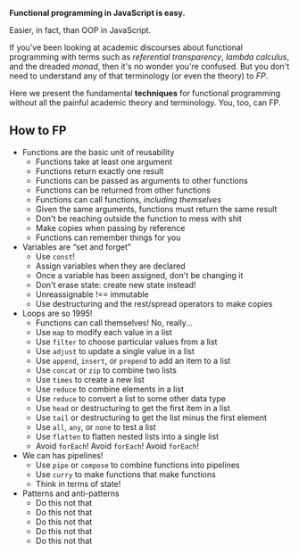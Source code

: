 
**Functional programming in JavaScript is easy.**

Easier, in fact, than OOP in JavaScript.

If you've been looking at academic discourses about functional programming with terms such as _referential transparency_, _lambda calculus_, and the dreaded _monad_, then it's no wonder you're confused. But you don't need to understand any of that terminology (or even the theory) to _FP_.

Here we present the fundamental **techniques** for functional programming without all the painful academic theory and terminology. You, too, can FP.

## How to FP

<ul>
  <li>
    <Link to="/reusability/" aria-label="Reusability">Functions are the basic unit of reusability</Link>
    <ul>
      <li>Functions take at least one argument</li>
      <li>Functions return exactly one result</li>
      <li>Functions can be passed as arguments to other functions</li>
      <li>Functions can be returned from other functions</li>
      <li>Functions can call functions, <em>including themselves</em></li>
      <li>Given the same arguments, functions must return the same result</li>
      <li>Don't be reaching outside the function to mess with shit</li>
      <li>Make copies when passing by reference</li>
      <li>Functions can remember things for you</li>
    </ul>
  </li>
  <li>
    <Link to="/immutability/" aria-label="Immutability">Variables are &ldquo;set and forget&rdquo;</Link>
    <ul>
      <li>Use <code>const</code>!</li>
      <li>Assign variables when they are declared</li>
      <li>Once a variable has been assigned, don't be changing it</li>
      <li>Don't erase state: create new state instead!</li>
      <li>Unreassignable !== immutable</li>
      <li>Use destructuring and the rest/spread operators to make copies</li>
    </ul>
  </li>
  <li>
    <Link to="/iteration/" aria-label="Iteration">Loops are so 1995!</Link>
    <ul>
      <li>Functions can call themselves! No, really...</li>
      <li>Use <code>map</code> to modify each value in a list</li>
      <li>Use <code>filter</code> to choose particular values from a list</li>
      <li>Use <code>adjust</code> to update a single value in a list</li>
      <li>Use <code>append</code>, <code>insert</code>, or <code>prepend</code> to add an item to a list</li>
      <li>Use <code>concat</code> or <code>zip</code> to combine two lists</li>
      <li>Use <code>times</code> to create a new list</li>
      <li>Use <code>reduce</code> to combine elements in a list</li>
      <li>Use <code>reduce</code> to convert a list to some other data type</li>
      <li>Use <code>head</code> or destructuring to get the first item in a list</li>
      <li>Use <code>tail</code> or destructuring to get the list minus the first element</li>
      <li>Use <code>all</code>, <code>any</code>, or <code>none</code> to test a list</li>
      <li>Use <code>flatten</code> to flatten nested lists into a single list</li>
      <li>Avoid <code>forEach</code>! Avoid <code>forEach</code>! Avoid <code>forEach</code>!</li>
    </ul>
  </li>
  <li>
    <Link to="/composition/" aria-label="Composition">We can has pipelines!</Link>
    <ul>
      <li>Use <code>pipe</code> or <code>compose</code> to combine functions into pipelines</li>
      <li>Use <code>curry</code> to make functions that make functions</li>
      <li>Think in terms of state!</li>
    </ul>
  </li>
  <li>
    <Link to="/patterns-antipatterns/" aria-label="Patterns and anti-patterns">Patterns and anti-patterns</Link>
    <ul>
      <li>Do this not that</li>
      <li>Do this not that</li>
      <li>Do this not that</li>
      <li>Do this not that</li>
      <li>Do this not that</li>
    </ul>
  </li>
</ul>
